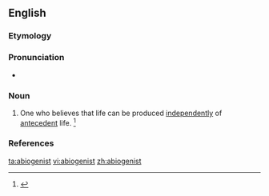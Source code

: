 ==English==

===Etymology===
{{suffix|abiogenesis|ist}}

===Pronunciation===
* {{a|US}} {{IPA|/ˌeɪ.baiˈɑ.dʒɛ.nəst/}}

===Noun===
{{en-noun}}
# {{biology}} One who believes that life can be produced [[independently]] of [[antecedent]] life. {{defdate|Late 19<sup>th</sup> century.}} <ref>{{reference-book | last =| first = | authorlink =  | coauthors =  | editor =Brown, Lesley  | others =  | title = The Shorter Oxford English Dictionary | origdate =  | origyear = 1933| origmonth =  | url =  | format =  | accessdate =  | accessyear =  | accessmonth =  | edition = 5th | date =  | year =2003| month =  | publisher =Oxford University Press  | location =Oxford, UK | language =  | id =  | doi = | isbn =978-0-19-860575-7 | lccn = | ol = | pages =4| chapter =  | chapterurl =  | quote =}}</ref>

===References===
<references/>

[[ta:abiogenist]]
[[vi:abiogenist]]
[[zh:abiogenist]]